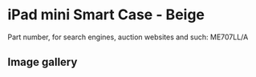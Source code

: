 
# iPad mini Smart Case - Beige

Part number, for search engines, auction websites and such: ME707LL/A

## Image gallery

<div style={{ width: '100%', maxWidth: '768px' }}>
<GalleryComponent
    images={[
      {
        original: "/everysource/ME707.webp",
        thumbnail: "/everypreview/ME707.webp",
      },
      {
        original: "/everysource/ME707_AV1_SILVER.webp",
        thumbnail: "/everypreview/ME707_AV1_SILVER.webp",
      },
      {
        original: "/everysource/ME707_AV1_SPACE_GRAY.webp",
        thumbnail: "/everypreview/ME707_AV1_SPACE_GRAY.webp",
      },
      {
        original: "/everysource/ME707_AV3.webp",
        thumbnail: "/everypreview/ME707_AV3.webp",
      },
      {
        original: "/everysource/ME707_AV4.webp",
        thumbnail: "/everypreview/ME707_AV4.webp",
      },
      {
        original: "/everysource/ME707_AV5.webp",
        thumbnail: "/everypreview/ME707_AV5.webp",
      },
      {
        original: "/everysource/ME707_AV6.webp",
        thumbnail: "/everypreview/ME707_AV6.webp",
      }
    ]}
  />
</div>